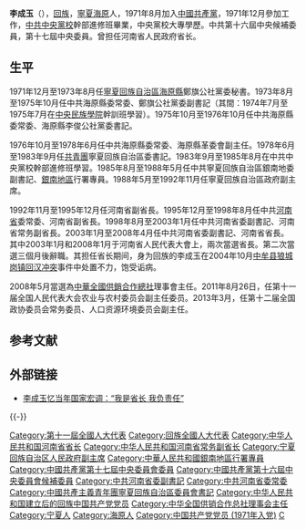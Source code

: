 '''李成玉'''（{{bd|1946年|8月|catIdx=Li,李}}），[[回族|回族]]，[[寧夏|寧夏]][[海原|海原]]人，1971年8月加入[[中國共產黨|中國共產黨]]，1971年12月參加工作，[[中共中央黨校|中共中央黨校]]幹部進修班畢業，中央黨校大專學歷。中共第十六屆中央候補委員，第十七屆中央委員。曾担任河南省人民政府省长。

== 生平 ==
1971年12月至1973年8月任[[寧夏回族自治區|寧夏回族自治區]][[海原縣|海原縣]]鄭旗公社黨委秘書。1973年8月至1975年10月任中共海原縣委常委、鄭旗公社黨委副書記（其間：1974年7月至1975年7月在[[中央民族學院|中央民族學院]]幹訓班學習）。1975年10月至1976年10月任中共海原縣委常委、海原縣李俊公社黨委書記。

1976年10月至1978年6月任中共海原縣委常委、海原縣革委會副主任。1978年6月至1983年9月任[[中國共產主義青年團|共青團]]寧夏回族自治區委書記。1983年9月至1985年8月在中共中央黨校幹部進修班學習。1985年8月至1988年5月任中共寧夏回族自治區銀南地委副書記、[[銀南地區|銀南地區]]行署專員。1988年5月至1992年11月任寧夏回族自治區政府副主席。

1992年11月至1995年12月任河南省副省長。1995年12月至1998年8月任中共[[河南省|河南省]]委常委、河南省副省長。1998年8月至2003年1月任中共河南省委副書記、河南省常务副省長。2003年1月至2008年4月任中共河南省委副書記、河南省省長。其中2003年1月和2008年1月于河南省人民代表大會上，兩次當選省長。第二次當選三個月後辭職。其担任省长期间，身为回族的李成玉在2004年10月[[中牟事件|中牟县狼城岗镇回汉冲突]]事件中处置不力，饱受诟病。

2008年5月當選為[[中華全國供銷合作總社|中華全國供銷合作總社]]理事會主任。2011年8月26日，任第十一届全国人民代表大会农业与农村委员会副主任委员。2013年3月，任第十二届全国政协委员会常务委员、人口资源环境委员会副主任。

==参考文献==
{{reflist}}
== 外部链接 ==
* [http://finance.ifeng.com/news/history/rwpz/200809/0916_4468_786527.shtml 李成玉忆当年国家宏调：“我是省长 我负责任”] {{Wayback|url=http://finance.ifeng.com/news/history/rwpz/200809/0916_4468_786527.shtml |date=20190518234450 }}

{{-}}
{{start box}}
{{s-gov|prc}}
{{s-before|[[李克強|李克強]]}}
{{s-title|[[河南省人民政府|河南省人民政府]][[河南行政长官列表|省長]]|2003年1月－2008年4月}}
{{s-after|[[郭庚茂|郭庚茂]]}}
{{s-before|[[白立忱|白立忱]]}}
{{s-title|[[中华全国供销合作总社|中华全国供销合作总社]]理事会主任|2008年5月－2011年8月}}
{{s-after|[[杨传堂|杨传堂]]}}
{{s-ppo|cpc}}
{{s-before|[[王君|王君]]}}
{{s-title|[[中华全国供销合作总社|中华全国供销合作总社]]党组书记|2008年3月－2011年8月}}
{{s-after|[[杨传堂|杨传堂]]}}
{{end box}}

{{中华人民共和国河南省正职领导人|nocat}}
{{河南行政长官|PRC}}
{{各省级行政区团委书记}}
{{党政干部曾有团系统经历者}}

{{DEFAULTSORT:Li李}}
[[Category:第十一屆全國人大代表|Category:第十一屆全國人大代表]]
[[Category:回族全國人大代表|Category:回族全國人大代表]]
[[Category:中华人民共和国河南省省长|Category:中华人民共和国河南省省长]]
[[Category:中华人民共和国河南省常务副省长|Category:中华人民共和国河南省常务副省长]]
[[Category:宁夏回族自治区人民政府副主席|Category:宁夏回族自治区人民政府副主席]]
[[Category:中華人民共和國銀南地區行署專員|Category:中華人民共和國銀南地區行署專員]]
[[Category:中國共產黨第十七屆中央委員會委員|Category:中國共產黨第十七屆中央委員會委員]]
[[Category:中國共產黨第十六屆中央委員會候補委員|Category:中國共產黨第十六屆中央委員會候補委員]]
[[Category:中共河南省委副書記|Category:中共河南省委副書記]]
[[Category:中共河南省委常委|Category:中共河南省委常委]]
[[Category:中國共產主義青年團寧夏回族自治區委員會書記|Category:中國共產主義青年團寧夏回族自治區委員會書記]]
[[Category:中华人民共和国建立后的回族中国共产党党员|Category:中华人民共和国建立后的回族中国共产党党员]]
[[Category:中华全国供销合作总社理事会主任|Category:中华全国供销合作总社理事会主任]]
[[Category:宁夏人|Category:宁夏人]]
[[Category:海原人|Category:海原人]]
[[Category:中国共产党党员_(1971年入党)|Category:中国共产党党员 (1971年入党)]]
[[Category:李姓|C]]